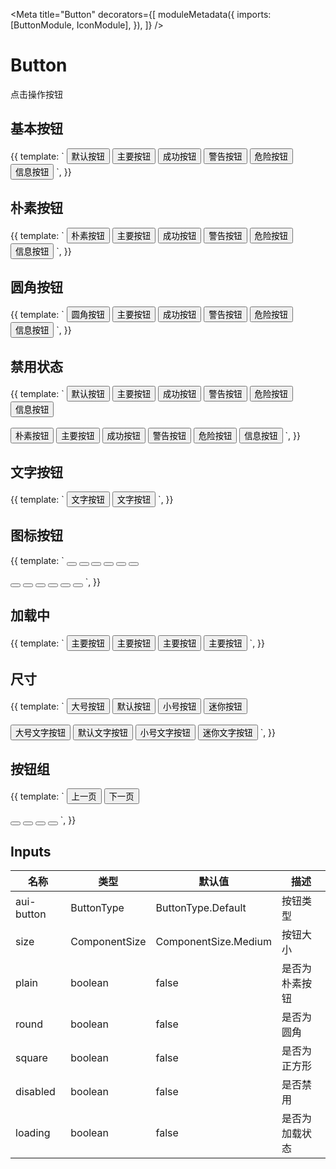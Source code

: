 

<Meta
  title="Button"
  decorators={[
    moduleMetadata({
      imports: [ButtonModule, IconModule],
    }),
  ]}
/>

# Button

点击操作按钮

## 基本按钮

<Preview>
  <Story name="basic" height="60px">
    {{
      template: `
        <button aui-button>默认按钮</button>
        <button aui-button="primary">主要按钮</button>
        <button aui-button="success">成功按钮</button>
        <button aui-button="warning">警告按钮</button>
        <button aui-button="danger">危险按钮</button>
        <button aui-button="info">信息按钮</button>
      `,
    }}
  </Story>
</Preview>

## 朴素按钮

<Preview>
  <Story name="plain" height="60px">
    {{
      template: `
        <button aui-button [plain]="true">朴素按钮</button>
        <button aui-button="primary" [plain]="true">主要按钮</button>
        <button aui-button="success" [plain]="true">成功按钮</button>
        <button aui-button="warning" [plain]="true">警告按钮</button>
        <button aui-button="danger" [plain]="true">危险按钮</button>
        <button aui-button="info" [plain]="true">信息按钮</button>
      `,
    }}
  </Story>
</Preview>

## 圆角按钮

<Preview>
  <Story name="round" height="60px">
    {{
      template: `
        <button aui-button [round]="true">圆角按钮</button>
        <button aui-button="primary" [round]="true">主要按钮</button>
        <button aui-button="success" [round]="true">成功按钮</button>
        <button aui-button="warning" [round]="true">警告按钮</button>
        <button aui-button="danger" [round]="true">危险按钮</button>
        <button aui-button="info" [round]="true">信息按钮</button>
      `,
    }}
  </Story>
</Preview>

## 禁用状态

<Preview>
  <Story name="disabled" height="100px">
    {{
      template: `
        <button aui-button [disabled]="true">默认按钮</button>
        <button aui-button="primary" [disabled]="true">主要按钮</button>
        <button aui-button="success" [disabled]="true">成功按钮</button>
        <button aui-button="warning" [disabled]="true">警告按钮</button>
        <button aui-button="danger" [disabled]="true">危险按钮</button>
        <button aui-button="info" [disabled]="true">信息按钮</button>
        <br /><br />
        <button aui-button [plain]="true" [disabled]="true">朴素按钮</button>
        <button aui-button="primary" [plain]="true" [disabled]="true">主要按钮</button>
        <button aui-button="success" [plain]="true" [disabled]="true">成功按钮</button>
        <button aui-button="warning" [plain]="true" [disabled]="true">警告按钮</button>
        <button aui-button="danger" [plain]="true" [disabled]="true">危险按钮</button>
        <button aui-button="info" [plain]="true" [disabled]="true">信息按钮</button>
      `,
    }}
  </Story>
</Preview>

## 文字按钮

<Preview>
  <Story name="text" height="60px">
    {{
      template: `
        <button aui-button="text">文字按钮</button>
        <button aui-button="text" [disabled]="true">文字按钮</button>
      `,
    }}
  </Story>
</Preview>

## 图标按钮

<Preview>
  <Story name="icon" height="100px">
    {{
      template: `
        <button aui-button [square]="true"><aui-icon icon="search_s"></aui-icon></button>
        <button aui-button="primary" [square]="true"><aui-icon icon="search_s"></aui-icon></button>
        <button aui-button="success" [square]="true"><aui-icon icon="search_s"></aui-icon></button>
        <button aui-button="warning" [square]="true"><aui-icon icon="search_s"></aui-icon></button>
        <button aui-button="danger" [square]="true"><aui-icon icon="search_s"></aui-icon></button>
        <button aui-button="info" [square]="true"><aui-icon icon="search_s"></aui-icon></button>
        <br />
        <br />
        <button aui-button [square]="true" [round]="true"><aui-icon icon="search_s"></aui-icon></button>
        <button aui-button="primary" [square]="true" [round]="true"><aui-icon icon="search_s"></aui-icon></button>
        <button aui-button="success" [square]="true" [round]="true"><aui-icon icon="search_s"></aui-icon></button>
        <button aui-button="warning" [square]="true" [round]="true"><aui-icon icon="search_s"></aui-icon></button>
        <button aui-button="danger" [square]="true" [round]="true"><aui-icon icon="search_s"></aui-icon></button>
        <button aui-button="info" [square]="true" [round]="true"><aui-icon icon="search_s"></aui-icon></button>
      `,
    }}
  </Story>
</Preview>

## 加载中

<Preview>
  <Story name="loading" height="60px">
    {{
      template: `
        <button aui-button="primary" [loading]="true">主要按钮</button>
        <button aui-button="primary" [plain]="true" [loading]="true">主要按钮</button>
        <button aui-button="primary" [disabled]="true" [loading]="true">主要按钮</button>
        <button aui-button="primary" [plain]="true" [disabled]="true" [loading]="true">主要按钮</button>
      `,
    }}
  </Story>
</Preview>

## 尺寸

<Preview>
  <Story name="size" height="100px">
    {{
      template: `
        <button aui-button size="large">大号按钮</button>
        <button aui-button size="medium">默认按钮</button>
        <button aui-button size="small">小号按钮</button>
        <button aui-button size="mini">迷你按钮</button>
        <br />
        <br />
        <button aui-button="text" size="large">大号文字按钮</button>
        <button aui-button="text" size="medium">默认文字按钮</button>
        <button aui-button="text" size="small">小号文字按钮</button>
        <button aui-button="text" size="mini">迷你文字按钮</button>
      `,
    }}
  </Story>
</Preview>

## 按钮组

<Preview>
  <Story name="button-group" height="100px">
    {{
      template: `
        <aui-button-group>
            <button aui-button="primary">
                <aui-icon icon="angle_left"></aui-icon>
                上一页
            </button>
            <button aui-button="primary">
                下一页
                <aui-icon icon="angle_right"></aui-icon>
            </button>
        </aui-button-group>
        <br />
        <br />
        <aui-button-group>
            <button aui-button="primary" [plain]="true" [square]="true">
                <aui-icon icon="angle_double_left"></aui-icon>
            </button>
            <button aui-button="primary" [plain]="true" [square]="true">
                <aui-icon icon="angle_left"></aui-icon>
            </button>
            <button aui-button="primary" [plain]="true" [square]="true">
                <aui-icon icon="angle_right"></aui-icon>
            </button>
            <button aui-button="primary" [plain]="true" [square]="true">
                <aui-icon icon="angle_double_right"></aui-icon>
            </button>
        </aui-button-group>
      `,
    }}
  </Story>
</Preview>

## Inputs

| 名称       | 类型          | 默认值               | 描述           |
| ---------- | ------------- | -------------------- | -------------- |
| aui-button | ButtonType    | ButtonType.Default   | 按钮类型       |
| size       | ComponentSize | ComponentSize.Medium | 按钮大小       |
| plain      | boolean       | false                | 是否为朴素按钮 |
| round      | boolean       | false                | 是否为圆角     |
| square     | boolean       | false                | 是否为正方形   |
| disabled   | boolean       | false                | 是否禁用       |
| loading    | boolean       | false                | 是否为加载状态 |
